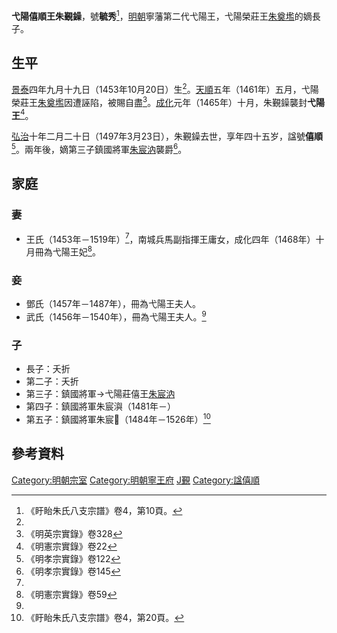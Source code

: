 '''弋陽僖順王朱覲鐰'''{{BD|1453年|10月20日|1497年|3月23日|catIdx=Z朱}}，號'''毓秀'''<ref name=xy>《盱眙朱氏八支宗譜》卷4，第10頁。</ref>，[[明朝|明朝]]寧藩第二代弋陽王，弋陽榮莊王[[朱奠壏|朱奠壏]]的嫡長子。

==生平==
[[景泰_(年號)|景泰]]四年九月十九日（1453年10月20日）生<ref name=xy/>。[[天順_(明朝)|天順]]五年（1461年）五月，弋陽榮莊王[[朱奠壏|朱奠壏]]因遭誣陷，被賜自盡<ref>《明英宗實錄》卷328</ref>。[[成化|成化]]元年（1465年）十月，朱覲鐰襲封'''弋陽王'''<ref>《明憲宗實錄》卷22</ref>。

[[弘治_(明朝)|弘治]]十年二月二十日（1497年3月23日），朱覲鐰去世，享年四十五岁，諡號'''僖順'''<ref>《明孝宗實錄》卷122</ref>。兩年後，嫡第三子鎮國將軍[[朱宸汭|朱宸汭]]襲爵<ref>《明孝宗實錄》卷145</ref>。

==家庭==
===妻===
*王氏（1453年－1519年）<ref name=xy/>，南城兵馬副指揮王庸女，成化四年（1468年）十月冊為弋陽王妃<ref>《明憲宗實錄》卷59</ref>。

===妾===
*鄧氏（1457年－1487年），冊為弋陽王夫人。
*武氏（1456年－1540年），冊為弋陽王夫人。<ref name=xy/>

===子===
*長子：夭折
*第二子：夭折
*第三子：鎮國將軍→弋陽莊僖王[[朱宸汭|朱宸汭]]
*第四子：鎮國將軍朱宸㵰（1481年－）
*第五子：鎮國將軍朱宸𣽝（1484年－1526年）<ref>《盱眙朱氏八支宗譜》卷4，第20頁。</ref>

== 參考資料 ==
{{reflist|2}}

{{s-start}}
{{s-bef|before=父榮莊王[[朱奠壏|朱奠壏]]}}
{{s-ttl|title=[[明朝藩王列表_(寧王系)#弋陽國|明弋陽國國王]]|years=1465年－1497年}}
{{s-aft|after=子莊僖王[[朱宸汭|朱宸汭]]}}
{{end}}

[[Category:明朝宗室|Category:明朝宗室]]
[[Category:明朝寧王府|Category:明朝寧王府]]
[[Category:朱姓|J覲]]
[[Category:諡僖順|Category:諡僖順]]